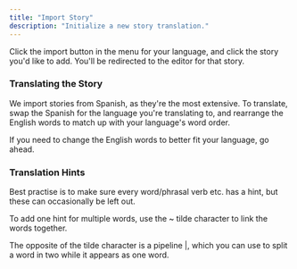 ```yaml
---
title: "Import Story"
description: "Initialize a new story translation."
---
```


Click the import button in the menu for your language, and click the story you'd like to add. You'll be redirected to the editor for that story.

### Translating the Story

We import stories from Spanish, as they're the most extensive. To translate, swap the Spanish for the language you're translating to, and rearrange the English words to match up with your language's word order.

If you need to change the English words to better fit your language, go ahead.

### Translation Hints
Best practise is to make sure every word/phrasal verb etc. has a hint, but these can occasionally be left out.

To add one hint for multiple words, use the ~ tilde character to link the words together.

The opposite of the tilde character is a pipeline |, which you can use to split a word in two while it appears as one word.
